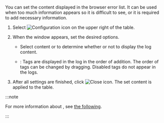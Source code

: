 <Title hashid='setting-table-contents' level={props.level}>Setting to display the table content</Title>

<InDoc product="browser">

You can set the content displayed in the browser error list. It can be used when too much information appears so it is difficult to see, or it is required to add necessary information.

</InDoc>

1. Select ![Configuration icon](/img/ico-setting.svg) on the upper right of the table.

2. When the <Cmdname sid="ITM08349" className="uitext" /> window appears, set the desired options.

   - Select <UI>content</UI> or <Cmdname sid="tag" className="uitext" /> to determine 
     whether or not to display the log content.

   - <Cmdname sid="tag_management" className="uitext" />: Tags are displayed in the log in the order of addition. The order of tags can be changed by dragging. Disabled tags do not appear in the logs.

3. After all settings are finished, click ![Close icon](/img/ico-close.svg). The set content is applied to the table.

:::note

For more information about <Cmdname sid="ITM08349" className="uitext" />, see [the following](../log/log-search#set-table).

:::
